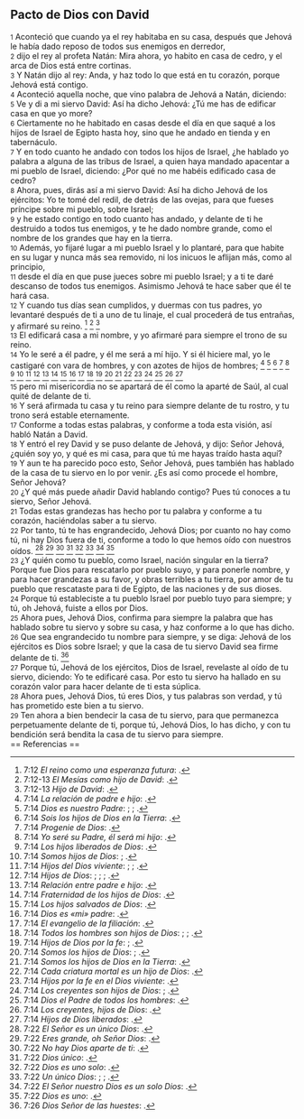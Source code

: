 == Pacto de Dios con David ==

{{anchor|1}} <small>1</small> Aconteció que cuando ya el rey habitaba en su casa, después que Jehová le había dado reposo de todos sus enemigos en derredor,<br>
{{anchor|2}} <small>2</small> dijo el rey al profeta Natán: Mira ahora, yo habito en casa de cedro, y el arca de Dios está entre cortinas.<br>
{{anchor|3}} <small>3</small> Y Natán dijo al rey: Anda, y haz todo lo que está en tu corazón, porque Jehová está contigo.<br>
{{anchor|4}} <small>4</small> Aconteció aquella noche, que vino palabra de Jehová a Natán, diciendo:<br>
{{anchor|5}} <small>5</small> Ve y di a mi siervo David: Así ha dicho Jehová: ¿Tú me has de edificar casa en que yo more?<br>
{{anchor|6}} <small>6</small> Ciertamente no he habitado en casas desde el día en que saqué a los hijos de Israel de Egipto hasta hoy, sino que he andado en tienda y en tabernáculo.<br>
{{anchor|7}} <small>7</small> Y en todo cuanto he andado con todos los hijos de Israel, ¿he hablado yo palabra a alguna de las tribus de Israel, a quien haya mandado apacentar a mi pueblo de Israel, diciendo: ¿Por qué no me habéis edificado casa de cedro?<br>
{{anchor|8}} <small>8</small> Ahora, pues, dirás así a mi siervo David: Así ha dicho Jehová de los ejércitos: Yo te tomé del redil, de detrás de las ovejas, para que fueses príncipe sobre mi pueblo, sobre Israel;<br>
{{anchor|9}} <small>9</small> y he estado contigo en todo cuanto has andado, y delante de ti he destruido a todos tus enemigos, y te he dado nombre grande, como el nombre de los grandes que hay en la tierra.<br>
{{anchor|10}} <small>10</small> Además, yo fijaré lugar a mi pueblo Israel y lo plantaré, para que habite en su lugar y nunca más sea removido, ni los inicuos le aflijan más, como al principio,<br>
{{anchor|11}} <small>11</small> desde el día en que puse jueces sobre mi pueblo Israel; y a ti te daré descanso de todos tus enemigos. Asimismo Jehová te hace saber que él te hará casa.<br>
{{anchor|12}} <small>12</small> Y cuando tus días sean cumplidos, y duermas con tus padres, yo levantaré después de ti a uno de tu linaje, el cual procederá de tus entrañas, y afirmaré su reino. <ref>7:12 ''El reino como una esperanza futura'': {{lib|LU|170|1|3}}.</ref> <ref>7:12-13 ''El Mesías como hijo de David'': {{lib|LU|136|1|6}}.</ref> <ref>7:12-13 ''Hijo de David'': {{lib|LU|136|1|1}}.</ref><br>
{{anchor|13}} <small>13</small> El edificará casa a mi nombre, y yo afirmaré para siempre el trono de su reino.<br>
{{anchor|14}} <small>14</small> Yo le seré a él padre, y él me será a mí hijo. Y si él hiciere mal, yo le castigaré con vara de hombres, y con azotes de hijos de hombres; <ref>7:14 ''La relación de padre e hijo'': {{lib|LU|131|10|8}}.</ref> <ref>7:14 ''Dios es nuestro Padre'': {{lib|LU|141|4|2}}; {{lib|LU|149|6|8}}; {{lib|LU|149|6|8}}.</ref> <ref>7:14 ''Sois los hijos de Dios en la Tierra'': {{lib|LU|193|0|3}}.</ref> <ref>7:14 ''Progenie de Dios'': {{lib|LU|1|3|1}}.</ref> <ref>7:14 ''Yo seré su Padre, él será mi hijo'': {{lib|LU|148|4|10}}.</ref> <ref>7:14 ''Los hijos liberados de Dios'': {{lib|LU|143|2|7}}.</ref> <ref>7:14 ''Somos hijos de Dios'': {{lib|LU|2|5|4}}; {{lib|LU|5|4|8}}.</ref> <ref>7:14 ''Hijos del Dios viviente'': {{lib|LU|140|1|6}}; {{lib|LU|140|3|16}}; {{lib|LU|149|2|10}}.</ref> <ref>7:14 ''Hijos de Dios'': {{lib|LU|142|5|2}}; {{lib|LU|170|2|20}}; {{lib|LU|34|6|10}}; {{lib|LU|8|6|4}}.</ref> <ref>7:14 ''Relación entre padre e hijo'': {{lib|LU|131|10|6}}.</ref> <ref>7:14 ''Fraternidad de los hijos de Dios'': {{lib|LU|153|2|4}}.</ref> <ref>7:14 ''Los hijos salvados de Dios'': {{lib|LU|170|2|8}}.</ref> <ref>7:14 ''Dios es «mi» padre'': {{lib|LU|131|10|5}}.</ref> <ref>7:14 ''El evangelio de la filiación'': {{lib|LU|190|3|1}}.</ref> <ref>7:14 ''Todos los hombres son hijos de Dios'': {{lib|LU|190|5|4}}; {{lib|LU|193|1|2}}; {{lib|LU|99|5|5}}.</ref> <ref>7:14 ''Hijos de Dios por la fe'': {{lib|LU|141|2|2}}; {{lib|LU|40|6|1}}.</ref> <ref>7:14 ''Somos los hijos de Dios'': {{lib|LU|131|10|2}}; {{lib|LU|141|4|2}}.</ref> <ref>7:14 ''Somos los hijos de Dios en la Tierra'': {{lib|LU|193|0|5}}.</ref> <ref>7:14 ''Cada criatura mortal es un hijo de Dios'': {{lib|LU|196|0|2}}.</ref> <ref>7:14 ''Hijos por la fe en el Dios viviente'': {{lib|LU|142|1|1}}.</ref> <ref>7:14 ''Los creyentes son hijos de Dios'': {{lib|LU|180|1|6}}; {{lib|LU|181|2|14}}.</ref> <ref>7:14 ''Dios el Padre de todos los hombres'': {{lib|LU|194|4|6}}.</ref> <ref>7:14 ''Los creyentes, hijos de Dios'': {{lib|LU|181|2|12}}.</ref> <ref>7:14 ''Hijos de Dios liberados'': {{lib|LU|170|2|20}}.</ref><br>
{{anchor|15}} <small>15</small> pero mi misericordia no se apartará de él como la aparté de Saúl, al cual quité de delante de ti.<br>
{{anchor|16}} <small>16</small> Y será afirmada tu casa y tu reino para siempre delante de tu rostro, y tu trono será estable eternamente.<br>
{{anchor|17}} <small>17</small> Conforme a todas estas palabras, y conforme a toda esta visión, así habló Natán a David.<br>
{{anchor|18}} <small>18</small> Y entró el rey David y se puso delante de Jehová, y dijo: Señor Jehová, ¿quién soy yo, y qué es mi casa, para que tú me hayas traído hasta aquí?<br>
{{anchor|19}} <small>19</small> Y aun te ha parecido poco esto, Señor Jehová, pues también has hablado de la casa de tu siervo en lo por venir. ¿Es así como procede el hombre, Señor Jehová?<br>
{{anchor|20}} <small>20</small> ¿Y qué más puede añadir David hablando contigo? Pues tú conoces a tu siervo, Señor Jehová.<br>
{{anchor|21}} <small>21</small> Todas estas grandezas has hecho por tu palabra y conforme a tu corazón, haciéndolas saber a tu siervo.<br>
{{anchor|22}} <small>22</small> Por tanto, tú te has engrandecido, Jehová Dios; por cuanto no hay como tú, ni hay Dios fuera de ti, conforme a todo lo que hemos oído con nuestros oídos. <ref>7:22 ''El Señor es un único Dios'': {{lib|LU|96|5|5}}.</ref> <ref>7:22 ''Eres grande, oh Señor Dios'': {{lib|LU|97|1|5}}.</ref> <ref>7:22 ''No hay Dios aparte de ti'': {{lib|LU|1|0|1}}.</ref> <ref>7:22 ''Dios único'': {{lib|LU|45|4|8}}.</ref> <ref>7:22 ''Dios es uno solo'': {{lib|LU|1|7|6}}.</ref> <ref>7:22 ''Un único Dios'': {{lib|LU|131|10|2}}; {{lib|LU|92|5|8}}; {{lib|LU|92|6|6}}.</ref> <ref>7:22 ''El Señor nuestro Dios es un solo Dios'': {{lib|LU|10|7|1}}.</ref> <ref>7:22 ''Dios es uno'': {{lib|LU|56|4|4}}.</ref><br>
{{anchor|23}} <small>23</small> ¿Y quién como tu pueblo, como Israel, nación singular en la tierra? Porque fue Dios para rescatarlo por pueblo suyo, y para ponerle nombre, y para hacer grandezas a su favor, y obras terribles a tu tierra, por amor de tu pueblo que rescataste para ti de Egipto, de las naciones y de sus dioses.<br>
{{anchor|24}} <small>24</small> Porque tú estableciste a tu pueblo Israel por pueblo tuyo para siempre; y tú, oh Jehová, fuiste a ellos por Dios.<br>
{{anchor|25}} <small>25</small> Ahora pues, Jehová Dios, confirma para siempre la palabra que has hablado sobre tu siervo y sobre su casa, y haz conforme a lo que has dicho.<br>
{{anchor|26}} <small>26</small> Que sea engrandecido tu nombre para siempre, y se diga: Jehová de los ejércitos es Dios sobre Israel; y que la casa de tu siervo David sea firme delante de ti. <ref>7:26 ''Dios Señor de las huestes'': {{lib|LU|92|6|6}}.</ref><br>
{{anchor|27}} <small>27</small> Porque tú, Jehová de los ejércitos, Dios de Israel, revelaste al oído de tu siervo, diciendo: Yo te edificaré casa. Por esto tu siervo ha hallado en su corazón valor para hacer delante de ti esta súplica.<br>
{{anchor|28}} <small>28</small> Ahora pues, Jehová Dios, tú eres Dios, y tus palabras son verdad, y tú has prometido este bien a tu siervo.<br>
{{anchor|29}} <small>29</small> Ten ahora a bien bendecir la casa de tu siervo, para que permanezca perpetuamente delante de ti, porque tú, Jehová Dios, lo has dicho, y con tu bendición será bendita la casa de tu siervo para siempre.<br>
== Referencias ==

<references />
